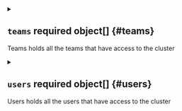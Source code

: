 

<Metadata />



<details className="config-field" data-expandable="true">
<summary>

## `teams` <span className="config-field-required" data-required="true">required</span> <span className="config-field-type">object[]</span> <span className="config-field-default"></span> <span className="config-field-enum"></span> {#teams}

Teams holds all the teams that have access to the cluster

</summary>

<PartialTeamsreference />


</details>



<details className="config-field" data-expandable="true">
<summary>

## `users` <span className="config-field-required" data-required="true">required</span> <span className="config-field-type">object[]</span> <span className="config-field-default"></span> <span className="config-field-enum"></span> {#users}

Users holds all the users that have access to the cluster

</summary>

<PartialUsersreference />


</details>

